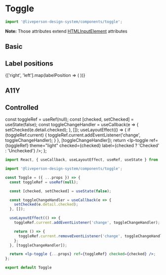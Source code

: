 


<Meta title="Components/Inputs/Toggle" component={Toggle} />

# Toggle

```jsx
import '@liveperson-design-system/components/toggle';
```

<ArgsTable of={Toggle} />

**Note:** Those attributes extend [HTMLInputElement](https://www.w3schools.com/tags/tag_input.asp) attributes

## Basic

<Preview>
  <lp-toggle theme="light" label="Toggle" />
</Preview>

<Preview dark>
  <lp-toggle label="Toggle" />
</Preview>

## Label positions

<Preview isColumn>
  {['right', 'left'].map(labelPosition => (
    <lp-toggle key={labelPosition} theme="light" labelPosition={labelPosition} label="Toggle" />
  ))}
</Preview>

## A11Y

<Preview>
  <lp-toggle theme="light" label="Toggle" a11y />
</Preview>

<Preview dark>
  <lp-toggle label="Toggle" a11y />
</Preview>

## Controlled

  const toggleRef = useRef(null);
  const [checked, setChecked] = useState(false);
  const toggleChangeHandler = useCallback(e => {
    setChecked(e.detail.checked);
  }, []);
  useLayoutEffect(() => {
    if (toggleRef.current) {
      toggleRef.current.addEventListener('change', toggleChangeHandler);
    }
  }, [toggleChangeHandler]);
  return <lp-toggle ref={toggleRef} theme="light" checked={checked} label={checked ? 'Checked' : 'Unchecked'} />;
};

<Preview>
  <Controlled />
</Preview>

```jsx
import React, { useCallback, useLayoutEffect, useRef, useState } from 'react';

import '@liveperson-design-system/components/toggle';

const Toggle = ({ ...props }) => {
  const toggleRef = useRef(null);

  const [checked, setChecked] = useState(false);

  const toggleChangeHandler = useCallback(e => {
    setChecked(e.detail.checked);
  }, []);

  useLayoutEffect(() => {
    toggleRef.current.addEventListener('change', toggleChangeHandler);

    return () => {
      toggleRef.current.removeEventListener('change', toggleChangeHandler);
    };
  }, [toggleChangeHandler]);

  return <lp-toggle {...props} ref={toggleRef} checked={checked} />;
};

export default Toggle
```
